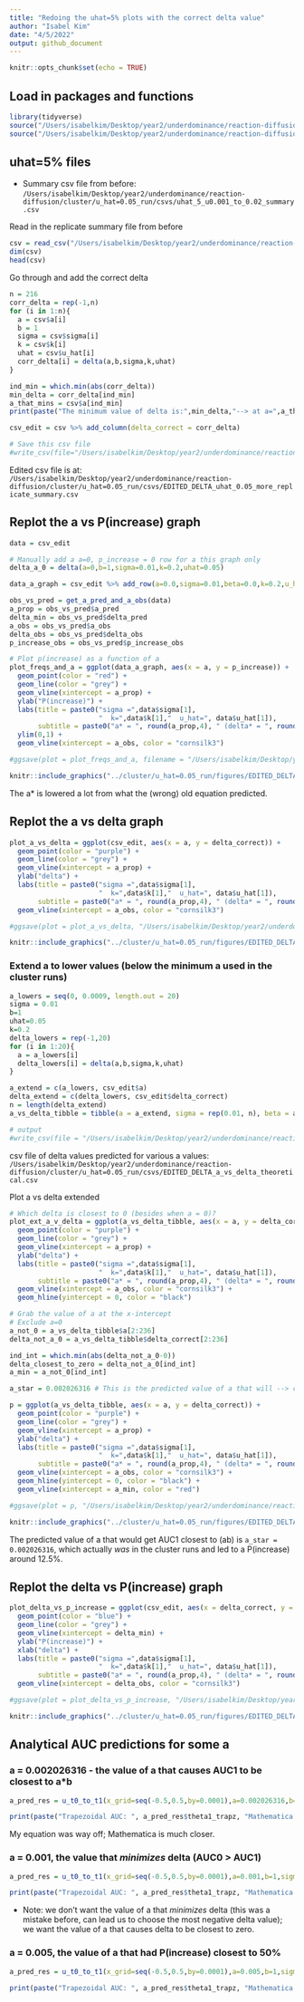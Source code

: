 ```yaml
---
title: "Redoing the uhat=5% plots with the correct delta value"
author: "Isabel Kim"
date: "4/5/2022"
output: github_document
---
```


```r
knitr::opts_chunk$set(echo = TRUE)
```


## Load in packages and functions
```r
library(tidyverse)
source("/Users/isabelkim/Desktop/year2/underdominance/reaction-diffusion/scripts/functions-main-model.R")
source("/Users/isabelkim/Desktop/year2/underdominance/reaction-diffusion/cluster/plotting_functions.R")
```


## uhat=5% files

* Summary csv file from before: `/Users/isabelkim/Desktop/year2/underdominance/reaction-diffusion/cluster/u_hat=0.05_run/csvs/uhat_5_u0.001_to_0.02_summary.csv`


Read in the replicate summary file from before
```r
csv = read_csv("/Users/isabelkim/Desktop/year2/underdominance/reaction-diffusion/cluster/u_hat=0.05_run/csvs/uhat_5_u0.001_to_0.02_summary.csv")
dim(csv)
head(csv)
```


Go through and add the correct delta
```r
n = 216
corr_delta = rep(-1,n)
for (i in 1:n){
  a = csv$a[i]
  b = 1
  sigma = csv$sigma[i]
  k = csv$k[i]
  uhat = csv$u_hat[i]
  corr_delta[i] = delta(a,b,sigma,k,uhat)
}

ind_min = which.min(abs(corr_delta))
min_delta = corr_delta[ind_min]
a_that_mins = csv$a[ind_min]
print(paste("The minimum value of delta is:",min_delta,"--> at a=",a_that_mins)) # a = 0.002026316, the minimum value in the run

csv_edit = csv %>% add_column(delta_correct = corr_delta)

# Save this csv file
#write_csv(file="/Users/isabelkim/Desktop/year2/underdominance/reaction-diffusion/cluster/u_hat=0.05_run/csvs/EDITED_DELTA_uhat_0.05_more_replicate_summary.csv",x=csv_edit)
```

Edited csv file is at: `/Users/isabelkim/Desktop/year2/underdominance/reaction-diffusion/cluster/u_hat=0.05_run/csvs/EDITED_DELTA_uhat_0.05_more_replicate_summary.csv`

## Replot the a vs P(increase) graph
```r
data = csv_edit

# Manually add a a=0, p_increase = 0 row for a this graph only
delta_a_0 = delta(a=0,b=1,sigma=0.01,k=0.2,uhat=0.05)

data_a_graph = csv_edit %>% add_row(a=0.0,sigma=0.01,beta=0.0,k=0.2,u_hat=0.05,delta=delta_a_0,p_increase=0.0,delta_correct=delta_a_0)

obs_vs_pred = get_a_pred_and_a_obs(data)
a_prop = obs_vs_pred$a_pred
delta_min = obs_vs_pred$delta_pred
a_obs = obs_vs_pred$a_obs
delta_obs = obs_vs_pred$delta_obs
p_increase_obs = obs_vs_pred$p_increase_obs

# Plot p(increase) as a function of a
plot_freqs_and_a = ggplot(data_a_graph, aes(x = a, y = p_increase)) + 
  geom_point(color = "red") + 
  geom_line(color = "grey") +
  geom_vline(xintercept = a_prop) + 
  ylab("P(increase)") + 
  labs(title = paste0("sigma =",data$sigma[1], 
                      "  k=",data$k[1],"  u_hat=", data$u_hat[1]), 
       subtitle = paste0("a* = ", round(a_prop,4), " (delta* = ", round(delta_min,4),") but a_obs =",round(a_obs,4)," (delta_obs =", round(delta_obs,4),")")) +
  ylim(0,1) + 
  geom_vline(xintercept = a_obs, color = "cornsilk3")

#ggsave(plot = plot_freqs_and_a, filename = "/Users/isabelkim/Desktop/year2/underdominance/reaction-diffusion/cluster/u_hat=0.05_run/figures/EDITED_DELTA_a_vs_p_increase.png")
```

```r
knitr::include_graphics("../cluster/u_hat=0.05_run/figures/EDITED_DELTA_a_vs_p_increase.png")
```
The a* is lowered a lot from what the (wrong) old equation predicted.


## Replot the a vs delta graph
```r
plot_a_vs_delta = ggplot(csv_edit, aes(x = a, y = delta_correct)) + 
  geom_point(color = "purple") + 
  geom_line(color = "grey") +
  geom_vline(xintercept = a_prop) + 
  ylab("delta") + 
  labs(title = paste0("sigma =",data$sigma[1], 
                      "  k=",data$k[1],"  u_hat=", data$u_hat[1]), 
       subtitle = paste0("a* = ", round(a_prop,4), " (delta* = ", round(delta_min,4),") but a_obs =",round(a_obs,4)," (delta_obs =", round(delta_obs,4),")")) +
  geom_vline(xintercept = a_obs, color = "cornsilk3")

#ggsave(plot = plot_a_vs_delta, "/Users/isabelkim/Desktop/year2/underdominance/reaction-diffusion/cluster/u_hat=0.05_run/figures/EDITED_DELTA_a_vs_delta.png") 
```
```r
knitr::include_graphics("../cluster/u_hat=0.05_run/figures/EDITED_DELTA_a_vs_delta.png")
```
### Extend a to lower values (below the minimum a used in the cluster runs)
```r
a_lowers = seq(0, 0.0009, length.out = 20)
sigma = 0.01
b=1
uhat=0.05
k=0.2
delta_lowers = rep(-1,20)
for (i in 1:20){
  a = a_lowers[i]
  delta_lowers[i] = delta(a,b,sigma,k,uhat)
}

a_extend = c(a_lowers, csv_edit$a)
delta_extend = c(delta_lowers, csv_edit$delta_correct)
n = length(delta_extend)
a_vs_delta_tibble = tibble(a = a_extend, sigma = rep(0.01, n), beta = a_extend/0.01, k = rep(0.2,n), u_hat = rep(0.05,n), delta_correct = delta_extend)

# output
#write_csv(file = "/Users/isabelkim/Desktop/year2/underdominance/reaction-diffusion/cluster/u_hat=0.05_run/csvs/EDITED_DELTA_a_vs_delta_theoretical.csv", x = a_vs_delta_tibble)
```

csv file of delta values predicted for various a values: `/Users/isabelkim/Desktop/year2/underdominance/reaction-diffusion/cluster/u_hat=0.05_run/csvs/EDITED_DELTA_a_vs_delta_theoretical.csv`

Plot a vs delta extended
```r
# Which delta is closest to 0 (besides when a = 0)?
plot_ext_a_v_delta = ggplot(a_vs_delta_tibble, aes(x = a, y = delta_correct)) + 
  geom_point(color = "purple") + 
  geom_line(color = "grey") +
  geom_vline(xintercept = a_prop) + 
  ylab("delta") + 
  labs(title = paste0("sigma =",data$sigma[1], 
                      "  k=",data$k[1],"  u_hat=", data$u_hat[1]),
       subtitle = paste0("a* = ", round(a_prop,4), " (delta* = ", round(delta_min,4),") but a_obs =",round(a_obs,4)," (delta_obs =", round(delta_obs,4),")"))+
  geom_vline(xintercept = a_obs, color = "cornsilk3") +
  geom_hline(yintercept = 0, color = "black")

# Grab the value of a at the x-intercept
# Exclude a=0
a_not_0 = a_vs_delta_tibble$a[2:236]
delta_not_a_0 = a_vs_delta_tibble$delta_correct[2:236]

ind_int = which.min(abs(delta_not_a_0-0))
delta_closest_to_zero = delta_not_a_0[ind_int]
a_min = a_not_0[ind_int]

a_star = 0.002026316 # This is the predicted value of a that will --> critical propagule

p = ggplot(a_vs_delta_tibble, aes(x = a, y = delta_correct)) + 
  geom_point(color = "purple") + 
  geom_line(color = "grey") +
  geom_vline(xintercept = a_prop) + 
  ylab("delta") + 
  labs(title = paste0("sigma =",data$sigma[1], 
                      "  k=",data$k[1],"  u_hat=", data$u_hat[1]),
       subtitle = paste0("a* = ", round(a_prop,4), " (delta* = ", round(delta_min,4),") but a_obs =",round(a_obs,4)," (delta_obs =", round(delta_obs,4),"),\na_predicted = ",round(a_min,4)," (delta_min=",round(delta_closest_to_zero,4),")"))+
  geom_vline(xintercept = a_obs, color = "cornsilk3") +
  geom_hline(yintercept = 0, color = "black") +
  geom_vline(xintercept = a_min, color = "red")

#ggsave(plot = p, "/Users/isabelkim/Desktop/year2/underdominance/reaction-diffusion/cluster/u_hat=0.05_run/figures/EDITED_DELTA_extended_scale_a_vs_delta.png") 
```

```r
knitr::include_graphics("../cluster/u_hat=0.05_run/figures/EDITED_DELTA_extended_scale_a_vs_delta.png")
```

The predicted value of a that would get AUC1 closest to (ab) is `a_star = 0.002026316`, which actually *was* in the cluster runs and led to a P(increase) around 12.5%. 

## Replot the delta vs P(increase) graph
```r
plot_delta_vs_p_increase = ggplot(csv_edit, aes(x = delta_correct, y = p_increase)) +
  geom_point(color = "blue") + 
  geom_line(color = "grey") +
  geom_vline(xintercept = delta_min) + 
  ylab("P(increase)") + 
  xlab("delta") +
  labs(title = paste0("sigma =",data$sigma[1], 
                      "  k=",data$k[1],"  u_hat=", data$u_hat[1]), 
       subtitle = paste0("a* = ", round(a_prop,4), " (delta* = ", round(delta_min,4),") but a_obs =",round(a_obs,4)," (delta_obs =", round(delta_obs,4),")")) +
  geom_vline(xintercept = delta_obs, color = "cornsilk3")

#ggsave(plot = plot_delta_vs_p_increase, "/Users/isabelkim/Desktop/year2/underdominance/reaction-diffusion/cluster/u_hat=0.05_run/figures/EDITED_DELTA_delta_vs_p_increase.png") 
```

```r
knitr::include_graphics("../cluster/u_hat=0.05_run/figures/EDITED_DELTA_delta_vs_p_increase.png")
```

## Analytical AUC predictions for some a

### a = 0.002026316 - the value of a that causes AUC1 to be closest to a*b
```r
a_pred_res = u_t0_to_t1(x_grid=seq(-0.5,0.5,by=0.0001),a=0.002026316,b=1,sigma=0.01,k=0.2,u_hat=0.05)

print(paste("Trapezoidal AUC: ", a_pred_res$theta1_trapz, "Mathematica AUC: ", auc_mathematica(a=0.002026316,b=1,sigma=0.01,k=0.2,uhat=0.05) , "my equation AUC (wrong): ", a_pred_res$theta1_factored))
```
My equation was way off; Mathematica is much closer.

### a = 0.001, the value that *minimizes* delta (AUC0 > AUC1)
```r
a_pred_res = u_t0_to_t1(x_grid=seq(-0.5,0.5,by=0.0001),a=0.001,b=1,sigma=0.01,k=0.2,u_hat=0.05)

print(paste("Trapezoidal AUC: ", a_pred_res$theta1_trapz, "Mathematica AUC: ", auc_mathematica(a=0.001,b=1,sigma=0.01,k=0.2,uhat=0.05) , "my equation AUC (wrong): ", a_pred_res$theta1_factored))
```
* Note: we don't want the value of a that *minimizes* delta (this was a mistake before, can lead us to choose the most negative delta value); we want the value of a that causes delta to be closest to zero.

### a = 0.005, the value of a that had P(increase) closest to 50%
```r
a_pred_res = u_t0_to_t1(x_grid=seq(-0.5,0.5,by=0.0001),a=0.005,b=1,sigma=0.01,k=0.2,u_hat=0.05)

print(paste("Trapezoidal AUC: ", a_pred_res$theta1_trapz, "Mathematica AUC: ", auc_mathematica(a=0.005,b=1,sigma=0.01,k=0.2,uhat=0.05) , "my equation AUC (wrong): ", a_pred_res$theta1_factored))
```